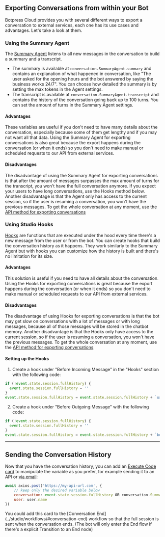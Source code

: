 
## Exporting Conversations from within your Bot

Botpress Cloud provides you with several different ways to export a conversation to external services, each one has its use cases and advantages. Let's take a look at them.

### Using the Summary Agent

The [Summary Agent](../../studio/agents/#summary-agent) listens to all new messages in the conversation to build a summary and a transcript.

- The summary is available at `conversation.SummaryAgent.summary` and contains an explanation of what happened in conversation, like "The user asked for the opening hours and the bot answered by saying the business works 24/7". You can choose how detailed the summary is by setting the max tokens in the Agent settings.
- The transcript is available at `conversation.SummaryAgent.transcript` and contains the history of the conversation going back up to 100 turns. You can set the amount of turns in the Summary Agent settings.

#### Advantages

These variables are useful if you don't need to have many details about the conversation, especially because some of them get lengthy and if you may not want all that data. Using the Summary Agent for exporting conversations is also great because the export happens during the conversation (or when it ends) so you don't need to make manual or scheduled requests to our API from external services.

#### Disadvantages

The disadvantage of using the Summary Agent for exporting conversations is that after the amount of messages surpasses
the max amount of turns for the transcript, you won't have the full conversation anymore. If you expect your users to
have long conversations, use the Hooks method below. Another disadvantage is that the Agent only has access to the
current session, so if the user is resuming a conversation, you won't have the previous messages. To get the whole
conversation at any moment, use the [API method for exporting conversations](./with-the-api)

### Using Studio Hooks

[Hooks](../../studio/hooks) are functions that are executed under the hood every time there's a new message from the user or from the bot. You can create hooks that build the conversation history as it happens. They work similarly to the Summary Agent but with hooks you can customize how the history is built and there's no limitation for its size.

#### Advantages

This solution is useful if you need to have all details about the conversation. Using the Hooks for exporting conversations is great because the export happens during the conversation (or when it ends) so you don't need to make manual or scheduled requests to our API from external services.

#### Disadvantages

The disadvantage of using Hooks for exporting conversations is that the bot may get slow on conversations with a lot of
messages or with long messages, because all of those messages will be stored in the chatbot memory. Another
disadvantage is that the Hooks only have access to the current session, so if the user is resuming a conversation, you
won't have the previous messages. To get the whole conversation at any moment, use the [API method for exporting
conversations](./with-the-api)

#### Setting up the Hooks

1. Create a hook under "Before Incoming Message" in the "Hooks" section with the following code:

```js
if (!event.state.session.fullHistory) {
  event.state.session.fullHistory = ''
}
event.state.session.fullHistory = event.state.session.fullHistory + `user:  ${event.payload.text}` + '\n'
```

2. Create a hook under "Before Outgoing Message" with the following code:

```js
if (!event.state.session.fullHistory) {
  event.state.session.fullHistory = ''
}
event.state.session.fullHistory = event.state.session.fullHistory + `bot: ${outgoingEvent.payload.text}` + '\n'
```

---

## Sending the Conversation History

Now that you have the conversation history, you can add an [Execute Code card](../toolbox/execute-code) to manipulate the variable as you prefer, for example sending it to an API or [via email](../../getting-sarted/tips-and-tricks/#send-emails-using-sendgrid-api):

```js
await axios.post('https://my-api-url.com', {
	// keep only the desired variable below
	conversation: event.state.session.fullHistory OR conversation.SummaryAgent.summary OR conversation.SummaryAgent.transcript
	user: user.name
})
```

<Callout type="info">
  You could add this card to the [Conversation End](../studio/workflows/#conversation-end) workflow so that the full
  session is sent when the conversation ends. (The bot will only enter the End flow if there's a explicit Transition to
  an End node)
</Callout>
